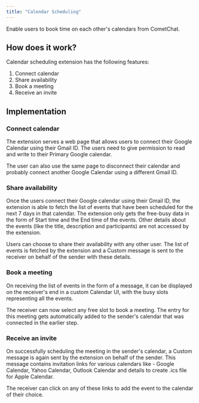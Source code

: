 ```yaml
---
title: "Calendar Scheduling"
---
```


Enable users to book time on each other's calendars from CometChat.

## How does it work?

Calendar scheduling extension has the following features:

1. Connect calendar
2. Share availability
3. Book a meeting
4. Receive an invite

## Implementation

### Connect calendar

The extension serves a web page that allows users to connect their Google Calendar using their Gmail ID. The users need to give permission to read and write to their Primary Google calendar.

The user can also use the same page to disconnect their calendar and probably connect another Google Calendar using a different Gmail ID.

### Share availability

Once the users connect their Google calendar using their Gmail ID, the extension is able to fetch the list of events that have been scheduled for the next 7 days in that calendar. The extension only gets the free-busy data in the form of Start time and the End time of the events. Other details about the events (like the title, description and participants) are not accessed by the extension.

Users can choose to share their availability with any other user. The list of events is fetched by the extension and a Custom message is sent to the receiver on behalf of the sender with these details.

### Book a meeting

On receiving the list of events in the form of a message, it can be displayed on the receiver's end in a custom Calendar UI, with the busy slots representing all the events.

The receiver can now select any free slot to book a meeting. The entry for this meeting gets automatically added to the sender's calendar that was connected in the earlier step.

### Receive an invite

On successfully scheduling the meeting in the sender's calendar, a Custom message is again sent by the extension on behalf of the sender. This message contains invitation links for various calendars like - Google Calendar, Yahoo Calendar, Outlook Calendar and details to create .ics file for Apple Calendar.

The receiver can click on any of these links to add the event to the calendar of their choice.
